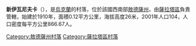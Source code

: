 {{coord|46|11|23|N|29|38|25|E|scale:30000|display=title}}

'''新伊瓦尼夫卡'''（{{lang-uk|Нова Іванівка}}），是[[烏克蘭|烏克蘭]]的村落，位於該國西南部[[敖德薩州|敖德薩州]]，由[[薩拉塔區|薩拉塔區]]負責管轄，始建於1910年，面積0.12平方公里，海拔高度26米，2001年人口104，人口密度每平方公里866.67人。

{{DEFAULTSORT:Нова Іванівка}}
[[Category:敖德薩州村落|Category:敖德薩州村落]]
[[Category:薩拉塔區村落|Category:薩拉塔區村落]]


{{Odessa-geo-stub}}